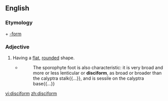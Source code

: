 ==English==

===Etymology===
{{etyl|grc|en}} {{term|δίσκος||disc|lang=grc}} + [[-form]]

===Adjective===
{{en-adj}}

# {{context|botany}} Having a [[flat]], [[rounded]] shape.
#* {{RQ:Schuster Hepaticae V|5}}
#*: The sporophyte foot is also characteristic: it is very broad and more or less lenticular or '''disciform''', as broad or broader than the calyptra stalk{{...}}, and is sessile on the calyptra base{{...}}

[[vi:disciform]]
[[zh:disciform]]